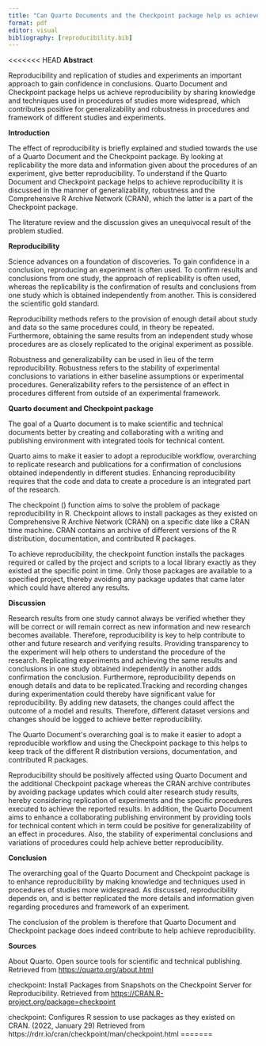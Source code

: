 ```yaml
---
title: "Can Quarto Documents and the Checkpoint package help us achieve reproducibility?"
format: pdf
editor: visual
bibliography: [reproducibility.bib]
---
```


<<<<<<< HEAD
**Abstract**

Reproducibility and replication of studies and experiments an important
approach to gain confidence in conclusions. Quarto Document and Checkpoint
package helps us achieve reproducibility by sharing knowledge and techniques
used in procedures of studies more widespread, which contributes positive for generalizability
and robustness in procedures and framework of different studies and experiments.

**Introduction**

The effect of reproducibility is briefly explained and studied towards
the use of a Quarto Document and the Checkpoint package. By looking at
replicability the more data and information given about the procedures of an
experiment, give better reproducibility. To understand if the Quarto Document
and Checkpoint package helps to achieve reproducibility it is discussed in the
manner of generalizability, robustness and the Comprehensive R Archive Network
(CRAN), which the latter is a part of the Checkpoint package.

The literature review and the discussion gives an unequivocal result of the problem
studied.

**Reproducibility**

Science advances on a foundation of discoveries. To gain confidence in
a conclusion, reproducing an experiment is often used. To confirm results and
conclusions from one study, the approach of replicability is often used, whereas
the replicability is the confirmation of results and conclusions from one study
which is obtained independently from another. This is considered the scientific
gold standard.

Reproducibility methods refers to the provision of enough detail about study
and data so the same procedures could, in theory be repeated. Furthermore, obtaining
the same results from an independent study whose procedures are as closely replicated
to the original experiment as possible.

Robustness and generalizability can be used in lieu of the term
reproducibility. Robustness refers to the stability of experimental conclusions
to variations in either baseline assumptions or experimental procedures. Generalizability
refers to the persistence of an effect in procedures different from outside of
an experimental framework.

**Quarto document and Checkpoint package**

The goal of a Quarto document is to make scientific and technical documents better by creating and collaborating with a writing and publishing environment with integrated
tools for technical content. 

Quarto aims to make it easier to adopt a reproducible workflow, overarching
to replicate research and publications for a confirmation of conclusions
obtained independently in different studies. Enhancing reproducibility requires
that the code and data to create a procedure is an integrated part of the
research.

The checkpoint () function aims to solve the problem of package reproducibility in R. Checkpoint allows to install packages as they existed on Comprehensive R Archive Network
(CRAN) on a specific date like a CRAN time machine. CRAN contains an archive of
different versions of the R distribution, documentation, and contributed R
packages.

To achieve reproducibility, the checkpoint function installs the packages required or
called by the project and scripts to a local library exactly as they existed at
the specific point in time. Only those packages are available to a specified project,
thereby avoiding any package updates that came later which could have altered any
results.

**Discussion**

Research results from one study cannot always be verified whether they will
be correct or will remain correct as new information and new research becomes available.
Therefore, reproducibility is key to help contribute to other and future research
and verifying results. Providing transparency to the experiment will help
others to understand the procedure of the research. Replicating experiments and
achieving the same results and conclusions in one study obtained independently
in another adds confirmation the conclusion. Furthermore, reproducibility depends
on enough details and data to be replicated.Tracking and recording
changes during experimentation could thereby have significant value for
reproducibility. By adding new datasets, the changes could affect the outcome
of a model and results. Therefore, different dataset versions and changes should
be logged to achieve better reproducibility.

The Quarto Document\'s overarching goal is to make it easier to adopt a reproducible workflow
and using the Checkpoint package to this helps to keep track of the different R distribution versions, documentation, and contributed R packages.

Reproducibility should be positively affected using Quarto Document and
the additional Checkpoint package whereas the CRAN archive contributes by avoiding
package updates which could alter research study results, hereby considering replication
of experiments and the specific procedures executed to achieve the reported
results. In addition, the Quarto Document aims to enhance a collaborating publishing
environment by providing tools for technical content which in term could be positive
for generalizability of an effect in procedures. Also, the stability of experimental conclusions and variations of procedures could help achieve better reproducibility.

**Conclusion**

The overarching goal of the Quarto
Document and Checkpoint package is to enhance reproducibility by making knowledge
and techniques used in procedures of studies more widespread. As discussed,
reproducibility depends on, and is better replicated the more details and
information given regarding procedures and framework of an experiment.

The conclusion of the problem is therefore that Quarto Document and Checkpoint
package does indeed contribute to help achieve reproducibility.

**Sources**

About Quarto. Open source
tools for scientific and technical publishing. Retrieved from <https://quarto.org/about.html>

checkpoint: Install
Packages from Snapshots on the Checkpoint Server for Reproducibility. Retrieved
from [[https://CRAN.R-project.org/package=checkpoint]{.underline}](https://CRAN.R-project.org/package=checkpoint)

checkpoint: Configures R
session to use packages as they existed on CRAN. (2022, January 29) Retrieved from https://rdrr.io/cran/checkpoint/man/checkpoint.html
=======

